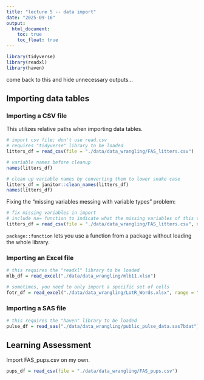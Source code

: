 ```yaml
---
title: "lecture 5 -- data import"
date: "2025-09-16"
output: 
  html_document:
    toc: true
    toc_float: true
---
```


```r
library(tidyverse)
library(readxl)
library(haven)
```

come back to this and hide unnecessary outputs...

## Importing data tables

### Importing a CSV file

This utilizes relative paths when importing data tables.

```r
# import csv file; don't use read.csv
# requires "tidyverse" library to be loaded
litters_df = read_csv(file = "./data/data_wrangling/FAS_litters.csv")

# variable names before cleanup
names(litters_df)

# clean up variable names by converting them to lower snake case
litters_df = janitor::clean_names(litters_df)
names(litters_df)
```

Fixing the "missing variables messing with variable types" problem:

```r
# fix missing variables in import
# include na= function to indicate what the missing variables of this table are
litters_df = read_csv(file = "./data/data_wrangling/FAS_litters.csv", na = c("NA", ".", ""))
```

`package::function` lets you use a function from a package without loading the whole library.

### Importing an Excel file

```r
# this requires the "readxl" library to be loaded
mlb_df = read_excel("./data/data_wrangling/mlb11.xlsx")

# sometimes, you need to only import a specific set of cells
fotr_df = read_excel("./data/data_wrangling/LotR_Words.xlsx", range = "B3:D6")
```

### Importing a SAS file

```r
# this requires the "haven" library to be loaded
pulse_df = read_sas("./data/data_wrangling/public_pulse_data.sas7bdat")
```

## Learning Assessment

Import FAS_pups.csv on my own.

```r
pups_df = read_csv(file = "./data/data_wrangling/FAS_pups.csv")
```